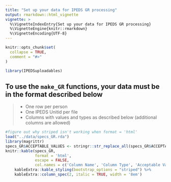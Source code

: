 ```yaml
---
title: "Set up your data for IPEDS GR processing"
output: rmarkdown::html_vignette
vignette: >
  %\VignetteIndexEntry{Set up your data for IPEDS GR processing}
  %\VignetteEngine{knitr::rmarkdown}
  %\VignetteEncoding{UTF-8}
---
```


```r
knitr::opts_chunk$set(
  collapse = TRUE,
  comment = "#>"
)
```

```r
library(IPEDSuploadables)
```

## To use the `make_GR` functions, your data must be in the format described below

>
* One row per person
* One IPEDS Unitid per file
* Columns with values and types as described below (additional columns are allowed)

```r
#figure out why striped isn't working when format = 'html'
load("../data/specs_GR.rda")
library(magrittr)
specs_GR$ACCEPTABLE_VALUES <- stringr::str_replace_all(specs_GR$ACCEPTABLE_VALUES, pattern = "\\n", replacement = "<br>")
knitr::kable(specs_GR, 
             format = 'html',
             escape = FALSE,
             col.names = c('Column Name', 'Column Type', 'Acceptable Value - Definition')) %>%
    kableExtra::kable_styling(bootstrap_options = "striped") %>%
    kableExtra::column_spec(2, italic = TRUE, width = '8em')
```

